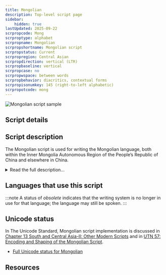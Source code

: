 ```yaml
---
title: Mongolian
description: Top-level script page
sidebar:
    hidden: true
lastUpdated: 2025-09-22
scrpropcode: Mong
scrproptype: alphabet
scrpropname: Mongolian
scrpropshortname: Mongolian script
scrpropstatus: Current
scrpropregion: Central Asian
scrpropdirection: vertical (LTR)
scrpropbaseline: vertical
scrpropcase: no
scrpropwspace: between words
scrpropbehavior: diacritics, contextual forms
scrpropisonumkey: 145 (right-to-left alphabetic)
scrpropotcode: mong
---
```



![Mongolian script sample](../images/mong-sample.png "Hasbaatar Saranbat, 'Baigal gazar zuin toli', 1985.")

## Script details

<ScriptDetails />

## Script description

The Mongolian script is used for writing the Mongolian language, both within the Inner Mongolia Autonomous Region of the People’s Republic of China and elsewhere in China.

<details>
<summary>Read the full description...</summary>In the Mongolian People's Republic (Outer Mongolia), the traditional script was replaced by a Cyrillic orthography since the early 1940s, but revived in the 1990s, so that both scripts are now used in tandem.

Mongolian writing was derived from the Uighur script, a descendent of Sogdian Aramaic, during the reign of Genghis Khan in the 13th century. The script is written in vertical columns running from left to right. Some modern texts write horizontally from left to right; in these cases each letter is also rotated 90° to retain its original orientation with respect to the orientation of the line of text.

There are 8 vowel and 27 consonant letters in the script. Each letter has three letter forms for use in initial, medial, and final position in a word (with some exceptions; some letters can only be used in two positions so only have two forms). Some letters also have variant forms which can be used if the writer deems it more aesthetically desirable in the context of the surrounding letters.

Script-specific punctuation marks are used, including a full stop, a comma, and two symbols to mark the beginning and end of a passage. A set of digits from 0-9, derived from the Tibetan digits, is used.

There are four other scripts which are derived from and closely related to Mongolian. These are the Galik, Todo (or "clear script"), Manchu and Sibe scripts.
</details>

## Languages that use this script

:::note
A status of _obsolete_ indicates that the writing system is no longer in use for that language; the language may still be spoken.
:::

<WsList script='Mong' wsMax='5' />

## Unicode status

In The Unicode Standard, Mongolian script implementation is discussed in [Chapter 13 South and Central Asia-II: Other Modern Scripts](https://www.unicode.org/versions/latest/core-spec/chapter-13/#G27803) and in [UTN 57: Encoding and Shaping of the Mongolian Script](https://www.unicode.org/notes/tn57/).

- [Full Unicode status for Mongolian](/scrlang/unicode/mong-unicode)



## Resources

<ScriptResources detailSummary='seemore' />

